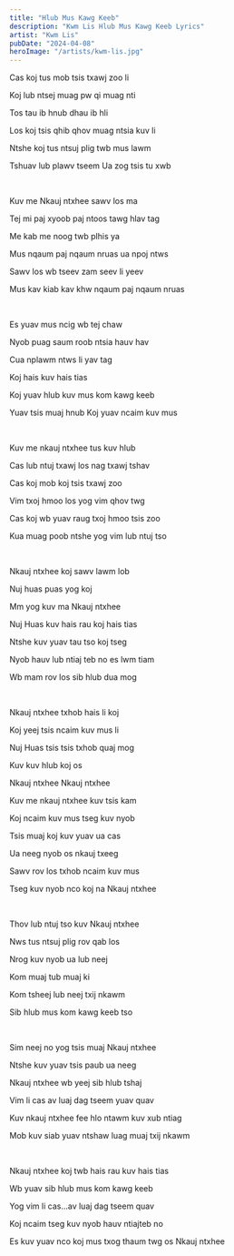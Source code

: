 ```yaml
---
title: "Hlub Mus Kawg Keeb"
description: "Kwm Lis Hlub Mus Kawg Keeb Lyrics"
artist: "Kwm Lis"
pubDate: "2024-04-08"
heroImage: "/artists/kwm-lis.jpg"
---
```


Cas koj tus mob tsis txawj zoo li

Koj lub ntsej muag pw qi muag nti

Tos tau ib hnub dhau ib hli

Los koj tsis qhib qhov muag ntsia kuv li

Ntshe koj tus ntsuj plig twb mus lawm

Tshuav lub plawv tseem Ua zog tsis tu xwb

<br />

Kuv me Nkauj ntxhee sawv los ma

Tej mi paj xyoob paj ntoos tawg hlav tag

Me kab me noog twb plhis ya

Mus nqaum paj nqaum nruas ua npoj ntws

Sawv los wb tseev zam seev li yeev

Mus kav kiab kav khw nqaum paj nqaum nruas

<br />

Es yuav mus ncig wb tej chaw

Nyob puag saum roob ntsia hauv hav

Cua nplawm ntws li yav tag

Koj hais kuv hais tias

Koj yuav hlub kuv mus kom kawg keeb

Yuav tsis muaj hnub Koj yuav ncaim kuv mus

<br />

Kuv me nkauj ntxhee tus kuv hlub

Cas lub ntuj txawj los nag txawj tshav

Cas koj mob koj tsis txawj zoo

Vim txoj hmoo los yog vim qhov twg

Cas koj wb yuav raug txoj hmoo tsis zoo

Kua muag poob ntshe yog vim lub ntuj tso

<br />

Nkauj ntxhee koj sawv lawm lob

Nuj huas puas yog koj

Mm yog kuv ma Nkauj ntxhee

Nuj Huas kuv hais rau koj hais tias

Ntshe kuv yuav tau tso koj tseg

Nyob hauv lub ntiaj teb no es lwm tiam

Wb mam rov los sib hlub dua mog

<br />

Nkauj ntxhee txhob hais li koj

Koj yeej tsis ncaim kuv mus li

Nuj Huas tsis tsis txhob quaj mog

Kuv kuv hlub koj os

Nkauj ntxhee Nkauj ntxhee

Kuv me nkauj ntxhee kuv tsis kam

Koj ncaim kuv mus tseg kuv nyob

Tsis muaj koj kuv yuav ua cas

Ua neeg nyob os nkauj txeeg

Sawv rov los txhob ncaim kuv mus

Tseg kuv nyob nco koj na Nkauj ntxhee

<br />

Thov lub ntuj tso kuv Nkauj ntxhee

Nws tus ntsuj plig rov qab los

Nrog kuv nyob ua lub neej

Kom muaj tub muaj ki

Kom tsheej lub neej txij nkawm

Sib hlub mus kom kawg keeb tso

<br />

Sim neej no yog tsis muaj Nkauj ntxhee

Ntshe kuv yuav tsis paub ua neeg

Nkauj ntxhee wb yeej sib hlub tshaj

Vim li cas av luaj dag tseem yuav quav

Kuv nkauj ntxhee fee hlo ntawm kuv xub ntiag

Mob kuv siab yuav ntshaw luag muaj txij nkawm

<br />

Nkauj ntxhee koj twb hais rau kuv hais tias

Wb yuav sib hlub mus kom kawg keeb

Yog vim li cas…av luaj dag tseem quav

Koj ncaim tseg kuv nyob hauv ntiajteb no

Es kuv yuav nco koj mus txog thaum twg os Nkauj ntxhee
